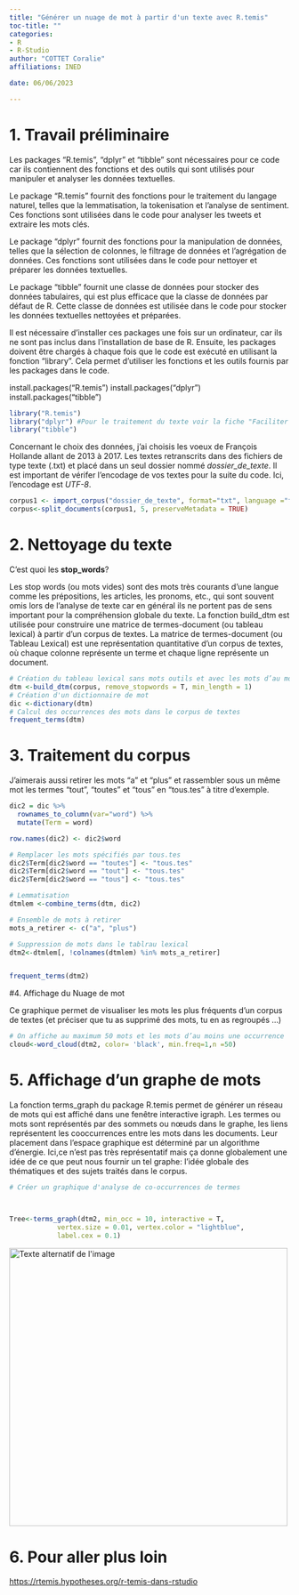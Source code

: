 ```yaml
---
title: "Générer un nuage de mot à partir d'un texte avec R.temis"
toc-title: ""
categories:
- R
- R-Studio
author: "COTTET Coralie"
affiliations: INED

date: 06/06/2023

---
```




# 1. Travail préliminaire 

Les packages "R.temis", "dplyr" et "tibble" sont nécessaires pour ce code car ils contiennent des fonctions et des outils qui sont utilisés pour manipuler et analyser les données textuelles.

Le package "R.temis" fournit des fonctions pour le traitement du langage naturel, telles que la lemmatisation, la tokenisation et l'analyse de sentiment. Ces fonctions sont utilisées dans le code pour analyser les tweets et extraire les mots clés.

Le package "dplyr" fournit des fonctions pour la manipulation de données, telles que la sélection de colonnes, le filtrage de données et l'agrégation de données. Ces fonctions sont utilisées dans le code pour nettoyer et préparer les données textuelles.

Le package "tibble" fournit une classe de données pour stocker des données tabulaires, qui est plus efficace que la classe de données par défaut de R. Cette classe de données est utilisée dans le code pour stocker les données textuelles nettoyées et préparées.

Il est nécessaire d'installer ces packages une fois sur un ordinateur, car ils ne sont pas inclus dans l'installation de base de R. Ensuite, les packages doivent être chargés à chaque fois que le code est exécuté en utilisant la fonction "library". Cela permet d'utiliser les fonctions et les outils fournis par les packages dans le code.

install.packages("R.temis") 
install.packages("dplyr")
install.packages("tibble")



```r
library("R.temis")
library("dplyr") #Pour le traitement du texte voir la fiche "Faciliter la manipulation de données avec Dplyr".
library("tibble")
```


Concernant le choix des données, j’ai choisis les voeux de François Hollande allant de 2013 à 2017. Les textes retranscrits dans des fichiers de type texte (.txt) et placé dans un seul dossier nommé _dossier_de_texte_. Il est important de vérifer l'encodage de vos textes pour la suite du code. Ici, l'encodage est _UTF-8_.

```r

corpus1 <- import_corpus("dossier_de_texte", format="txt", language ="fr")
corpus<-split_documents(corpus1, 5, preserveMetadata = TRUE)


```


# 2. Nettoyage du texte

C'est quoi les __stop_words__?

Les stop words (ou mots vides) sont des mots très courants d’une langue comme les prépositions, les articles, les pronoms, etc., qui sont souvent omis lors de l’analyse de texte car en général ils ne portent pas de sens important pour la compréhension globale du texte.
La fonction build_dtm est utilisée pour construire une matrice de termes-document (ou tableau lexical) à partir d’un corpus de textes. La matrice de termes-document (ou Tableau Lexical) est une représentation quantitative d'un corpus de textes, où chaque colonne représente un terme et chaque ligne représente un document.

```r
# Création du tableau lexical sans mots outils et avec les mots d’au moins 1 lettre
dtm <-build_dtm(corpus, remove_stopwords = T, min_length = 1)
# Création d'un dictionnaire de mot
dic <-dictionary(dtm) 
# Calcul des occurrences des mots dans le corpus de textes
frequent_terms(dtm) 

```

# 3. Traitement du corpus

J’aimerais aussi retirer les mots “a” et “plus” et rassembler sous un même mot  les termes “tout”, “toutes” et “tous” en “tous.tes” à titre d’exemple.

```r

dic2 = dic %>%
  rownames_to_column(var="word") %>% 
  mutate(Term = word)

row.names(dic2) <- dic2$word

# Remplacer les mots spécifiés par tous.tes
dic2$Term[dic2$word == "toutes"] <- "tous.tes"
dic2$Term[dic2$word == "tout"] <- "tous.tes"
dic2$Term[dic2$word == "tous"] <- "tous.tes"

# Lemmatisation
dtmlem <-combine_terms(dtm, dic2)

# Ensemble de mots à retirer
mots_a_retirer <- c("a", "plus")

# Suppression de mots dans le tablrau lexical
dtm2<-dtmlem[, !colnames(dtmlem) %in% mots_a_retirer]


frequent_terms(dtm2)
```

#4. Affichage du Nuage de mot

Ce graphique permet de visualiser les mots les plus fréquents d’un corpus de textes (et préciser que tu as supprimé des mots, tu en as regroupés …) 
```r

# On affiche au maximum 50 mots et les mots d’au moins une occurrence
cloud<-word_cloud(dtm2, color= 'black', min.freq=1,n =50) 

```



# 5. Affichage d’un graphe de mots

La fonction terms_graph du package R.temis permet de générer un réseau de mots qui est affiché dans une fenêtre interactive igraph. Les termes ou mots sont représentés par des sommets ou nœuds dans le graphe, les liens représentent les cooccurrences entre les mots dans les documents. Leur placement dans l’espace graphique est déterminé par un algorithme d’énergie. Ici,ce n’est pas très représentatif mais ça donne globalement une idée de ce que peut nous fournir un tel graphe: l’idée globale des thématiques et des sujets traités dans le
corpus.

```r
# Créer un graphique d'analyse de co-occurrences de termes



Tree<-terms_graph(dtm2, min_occ = 10, interactive = T,
            vertex.size = 0.01, vertex.color = "lightblue",
            label.cex = 0.1)


```

<img src="tree.png" alt="Texte alternatif de l'image" title="Titre de l'image" width=500 lenght=500/>



# 6. Pour aller plus loin

<https://rtemis.hypotheses.org/r-temis-dans-rstudio>










































